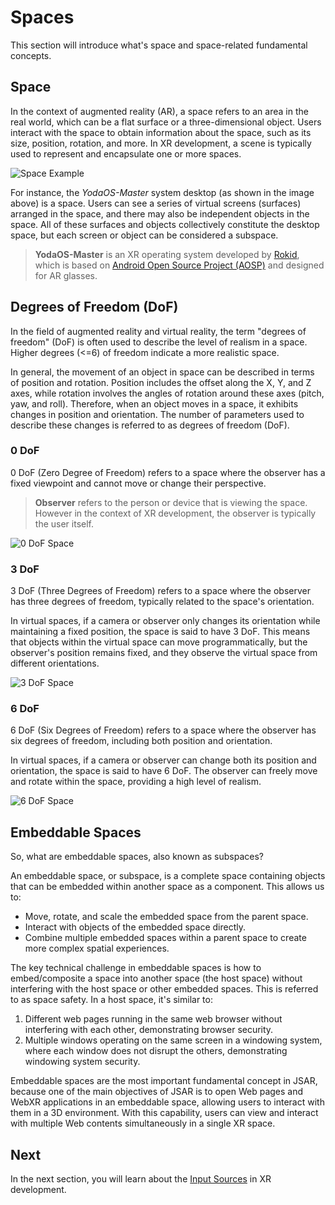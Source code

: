# Spaces

This section will introduce what's space and space-related fundamental concepts.

## Space

In the context of augmented reality (AR), a space refers to an area in the real world, which can be a flat surface or a three-dimensional object. Users interact with the space to obtain information about the space, such as its size, position, rotation, and more. In XR development, a scene is typically used to represent and encapsulate one or more spaces.

![Space Example](intro-subspace-in-deskstop.png)

For instance, the _YodaOS-Master_ system desktop (as shown in the image above) is a space. Users can see a series of virtual screens (surfaces) arranged in the space, and there may also be independent objects in the space. All of these surfaces and objects collectively constitute the desktop space, but each screen or object can be considered a subspace.

> __YodaOS-Master__ is an XR operating system developed by [Rokid][], which is based on [Android Open Source Project (AOSP)](https://source.android.com/) and designed for AR glasses.

[Rokid]: https://global.rokid.com/

## Degrees of Freedom (DoF)

In the field of augmented reality and virtual reality, the term "degrees of freedom" (DoF) is often used to describe the level of realism in a space. Higher degrees (&lt;=6) of freedom indicate a more realistic space.

In general, the movement of an object in space can be described in terms of position and rotation. Position includes the offset along the X, Y, and Z axes, while rotation involves the angles of rotation around these axes (pitch, yaw, and roll). Therefore, when an object moves in a space, it exhibits changes in position and orientation. The number of parameters used to describe these changes is referred to as degrees of freedom (DoF).

### 0 DoF

0 DoF (Zero Degree of Freedom) refers to a space where the observer has a fixed viewpoint and cannot move or change their perspective.

> __Observer__ refers to the person or device that is viewing the space. However in the context of XR development, the observer is typically the user itself.

![0 DoF Space](space-0dof.gif)

### 3 DoF

3 DoF (Three Degrees of Freedom) refers to a space where the observer has three degrees of freedom, typically related to the space's orientation.

In virtual spaces, if a camera or observer only changes its orientation while maintaining a fixed position, the space is said to have 3 DoF. This means that objects within the virtual space can move programmatically, but the observer's position remains fixed, and they observe the virtual space from different orientations.

![3 DoF Space](space-3dof.gif)

### 6 DoF

6 DoF (Six Degrees of Freedom) refers to a space where the observer has six degrees of freedom, including both position and orientation.

In virtual spaces, if a camera or observer can change both its position and orientation, the space is said to have 6 DoF. The observer can freely move and rotate within the space, providing a high level of realism.

![6 DoF Space](space-6dof.gif)

## Embeddable Spaces

So, what are embeddable spaces, also known as subspaces?

An embeddable space, or subspace, is a complete space containing objects that can be embedded within another space as a component. This allows us to:

- Move, rotate, and scale the embedded space from the parent space.
- Interact with objects of the embedded space directly.
- Combine multiple embedded spaces within a parent space to create more complex spatial experiences.

The key technical challenge in embeddable spaces is how to embed/composite a space into another space (the host space) without interfering with the host space or other embedded spaces. This is referred to as space safety. In a host space, it's similar to:

1. Different web pages running in the same web browser without interfering with each other, demonstrating browser security.
2. Multiple windows operating on the same screen in a windowing system, where each window does not disrupt the others, demonstrating windowing system security.

Embeddable spaces are the most important fundamental concept in JSAR, because one of the main objectives of JSAR is to open Web pages and WebXR applications in an embeddable space, allowing users to interact with them in a 3D environment. With this capability, users can view and interact with multiple Web contents simultaneously in a single XR space.

## Next

In the next section, you will learn about the [Input Sources](./basic-concepts/input-sources) in XR development.
